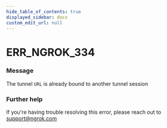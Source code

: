 ```yaml
---
hide_table_of_contents: true
displayed_sidebar: docs
custom_edit_url: null
---
```



# ERR_NGROK_334

### Message

The tunnel `URL` is already bound to another tunnel session

### Further help

If you're having trouble resolving this error, please reach out to [support@ngrok.com](mailto:support@ngrok.com?subject=Help%20with%20ERR_NGROK_334)

<ErrorDetails error="err_ngrok_334" />
